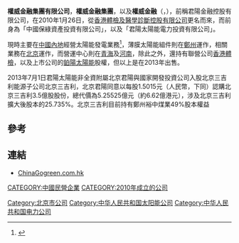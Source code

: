 {{Infobox Company
|company_name = 權威金融集團有限公司<br>Power Financial  Group  Limited
|company_logo =
|company_type = 上市公司（{{hkex|0397}}）
|company_slogan = 
|foundation = 2010 年
|location = 香港皇后大道中183號中遠大廈39樓3910–13室
|key_people = [[蔡振忠|蔡振忠]]（主席）
|industry = 金融服務、借貸、資產投資
|sales = 
|profit =
|asset =
|revenue = 
|market_value = 0.485億（2010年12月）
|num_employees = 
|products = 
|homepage = {{url|http://www.powerfinancial.com.hk}}
}}
'''權威金融集團有限公司'''，'''權威金融集團'''，以及'''權威金融'''（'''{{lang-en|Power Financial  Group  Limited}}'''，{{hkex|0397}}），前稱君陽金融控股有限公司，在2010年1月26日，從[[香港體檢及醫學診斷控股有限公司|香港體檢及醫學診斷控股有限公司]]更名而來，而前身為「中國保綠資產投資有限公司」，以及「君陽太陽能電力投資有限公司」。

現時主要在[[中國內地|中國內地]]經營太陽能發電業務<ref>{{Cite web |url=http://www.junyangsolar.com/zh-HK/Pages/company-profile |title=君陽太陽能電力投資有限公司簡介 |access-date=2013-06-02 |archive-url=https://web.archive.org/web/20130504073933/http://www.junyangsolar.com/zh-HK/Pages/company-profile |archive-date=2013-05-04 |dead-url=yes }}</ref>，薄膜太陽能組件則在[[鄭州|鄭州]]運作，相關業務在[[北京|北京]]運作，而營運中心則在[[青海|青海]]及[[河南|河南]]，除此之外，還持有聯營公司[[香港體檢|香港體檢]]，以及上市公司的[[鉑陽太陽能|鉑陽太陽能]]股權，但以上是在2013年出售。

2013年7月1日君陽太陽能非全資附屬北京君陽與國家開發投資公司入股北京三吉利能源子公司北京三吉利，北京君陽同意以每股1.5015元（人民幣，下同）認購北京三吉利3.5億股股份，總代價為5.25525億元（約6.62億港元），涉及北京三吉利擴大後股本的25.735%。北京三吉利目前持有鄭州裕中煤業49%股本權益

==參考==
{{reflist}}

==連結==
*[https://web.archive.org/web/20110704144339/http://www.chinagogreen.com.hk/ ChinaGogreen.com.hk]

[[CATEGORY:中國民營企業|CATEGORY:中國民營企業]]
[[Category:北京市公司|Category:北京市公司]]
[[Category:中华人民共和国太阳能公司|Category:中华人民共和国太阳能公司]]
[[CATEGORY:2010年成立的公司|CATEGORY:2010年成立的公司]]
[[Category:中华人民共和国电力公司|Category:中华人民共和国电力公司]]